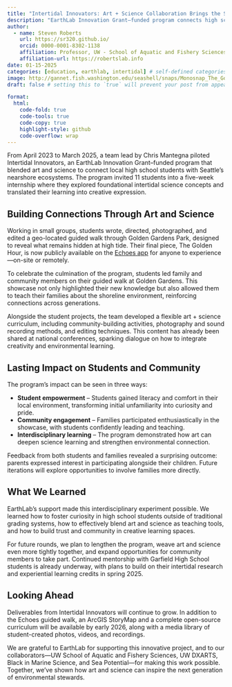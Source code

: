 ```yaml
---
title: "Intertidal Innovators: Art + Science Collaboration Brings the Shoreline to Life"
description: "EarthLab Innovation Grant–funded program connects high school students with Seattle's nearshore ecosystems through creative expression"
author:
  - name: Steven Roberts
    url: https://sr320.github.io/
    orcid: 0000-0001-8302-1138
    affiliation: Professor, UW - School of Aquatic and Fishery Sciences
    affiliation-url: https://robertslab.info
date: 01-15-2025
categories: [education, earthlab, intertidal] # self-defined categories
image: http://gannet.fish.washington.edu/seashell/snaps/Monosnap_The_Golden_Hour_-_a_geolocated_audio_walk_by_Intertidal_Innovators_on_ECHOES_2024-08-19_12-50-25.png # finding a good image
draft: false # setting this to `true` will prevent your post from appearing on your listing page until you're ready!

format:
  html:
    code-fold: true
    code-tools: true
    code-copy: true
    highlight-style: github
    code-overflow: wrap
---
```


From April 2023 to March 2025, a team lead by Chris Mantegna piloted Intertidal Innovators, an EarthLab Innovation Grant–funded program that blended art and science to connect local high school students with Seattle's nearshore ecosystems. The program invited 11 students into a five-week internship where they explored foundational intertidal science concepts and translated their learning into creative expression.

## Building Connections Through Art and Science

Working in small groups, students wrote, directed, photographed, and edited a geo-located guided walk through Golden Gardens Park, designed to reveal what remains hidden at high tide. Their final piece, The Golden Hour, is now publicly available on the <a href="https://explore.echoes.xyz/">Echoes app</a> for anyone to experience—on-site or remotely.

To celebrate the culmination of the program, students led family and community members on their guided walk at Golden Gardens. This showcase not only highlighted their new knowledge but also allowed them to teach their families about the shoreline environment, reinforcing connections across generations.

Alongside the student projects, the team developed a flexible art + science curriculum, including community-building activities, photography and sound recording methods, and editing techniques. This content has already been shared at national conferences, sparking dialogue on how to integrate creativity and environmental learning.

## Lasting Impact on Students and Community

The program's impact can be seen in three ways:

- **Student empowerment** – Students gained literacy and comfort in their local environment, transforming initial unfamiliarity into curiosity and pride.
- **Community engagement** – Families participated enthusiastically in the showcase, with students confidently leading and teaching.
- **Interdisciplinary learning** – The program demonstrated how art can deepen science learning and strengthen environmental connection.

Feedback from both students and families revealed a surprising outcome: parents expressed interest in participating alongside their children. Future iterations will explore opportunities to involve families more directly.

## What We Learned

EarthLab's support made this interdisciplinary experiment possible. We learned how to foster curiosity in high school students outside of traditional grading systems, how to effectively blend art and science as teaching tools, and how to build trust and community in creative learning spaces.

For future rounds, we plan to lengthen the program, weave art and science even more tightly together, and expand opportunities for community members to take part. Continued mentorship with Garfield High School students is already underway, with plans to build on their intertidal research and experiential learning credits in spring 2025.

## Looking Ahead

Deliverables from Intertidal Innovators will continue to grow. In addition to the Echoes guided walk, an ArcGIS StoryMap and a complete open-source curriculum will be available by early 2026, along with a media library of student-created photos, videos, and recordings.

We are grateful to EarthLab for supporting this innovative project, and to our collaborators—UW School of Aquatic and Fishery Sciences, UW DXARTS, Black in Marine Science, and Sea Potential—for making this work possible. Together, we've shown how art and science can inspire the next generation of environmental stewards.